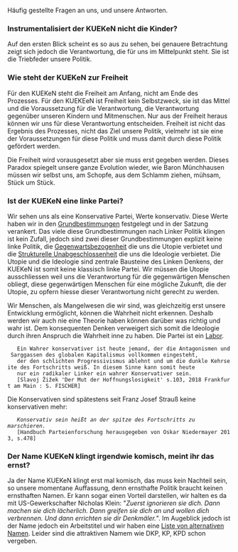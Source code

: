 Häufig gestellte Fragen an uns, und unsere Antworten.

=== Instrumentalisiert der KUEKeN nicht die Kinder? ===

Auf den ersten Blick scheint es so aus zu sehen, bei genauere Betrachtung zeigt sich jedoch die Verantwortung, die für uns im Mittelpunkt steht. Sie ist die Triebfeder unsere Politik.

=== Wie steht der KUEKeN zur Freiheit ===

Für den KUEKeN steht die Freiheit am Anfang, nicht am Ende des Prozesses. Für den KUEKEeN ist Freiheit kein Selbstzweck, sie ist das Mittel und die Voraussetzung für die Verantwortung, die Verantwortung gegenüber unseren Kindern und Mitmenschen. Nur aus der Freiheit heraus können wir uns für diese Verantwortung entscheiden. Freiheit ist nicht das Ergebnis des Prozesses, nicht das Ziel unsere Politik, vielmehr ist sie eine der Voraussetzungen für diese Politik und muss damit durch diese Politik gefördert werden. 

Die Freiheit wird vorausgesetzt aber sie muss erst gegeben werden. Dieses Paradox spiegelt unsere ganze Evolution wieder, wie Baron Münchhausen müssen wir selbst uns, am Schopfe, aus dem Schlamm ziehen, mühsam, Stück um Stück. 

=== Ist der KUEKeN eine linke Partei? ===

Wir sehen  uns als eine Konservative Partei, Werte konservativ. Diese Werte haben wir in den [[Grundbestimmungen]] festgelegt und in der Satzung verankert. Das viele diese Grundbestimmungen nach Linker Politik klingen ist kein Zufall,  jedoch sind zwei dieser Grundbestimmungen explizit keine linke Politik, die [[Grundbestimmungen#Gegenwartsbezogenheit|Gegenwartsbezogenheit]] die uns die Utopie verbietet und die [[Grundbestimmungen#Strukturelle_Unabgeschlossenheit|Strukturelle Unabgeschlossenheit]] die uns die Ideologie verbietet. Die Utopie und die Ideologie sind zentrale Bausteine des Linken Denkens, der KUEKeN ist somit keine klassisch linke Partei. Wir müssen die Utopie ausschliessen weil uns die Verantwortung für die gegenwärtigen Menschen obliegt, diese gegenwärtigen Menschen für eine mögliche Zukunft, die der Utopie, zu opfern hiesse dieser Verantwortung nicht gerecht zu werden. 

Wir Menschen, als Mangelwesen die wir sind, was gleichzeitig erst unsere Entwicklung ermöglicht, können die Wahrheit nicht erkennen. Deshalb werden wir auch nie eine Theorie haben können darüber was richtig und wahr ist. Dem konsequenten Denken verweigert sich somit die Ideologie durch ihren Anspruch die Wahrheit inne zu haben. Die Partei ist ein [[Partei als Labor|Labor]]. 

    Ein Wahrer konservativer ist heute jemand, der die Antagonismen und Sarggassen des globalen Kapitalismus vollkommen eingesteht, 
    der den schlichten Progressivismus ablehnt und um die dunkle Kehrseite des Fortschritts weiß. In diesem Sinne kann somit heute 
    nur ein radikaler Linker ein wahrer Konservativer sein.
    [Slavoj Žižek 'Der Mut der Hoffnungslosigkeit' s.103, 2018 Frankfurt am Main : S. FISCHER]


Die Konservativen sind spätestens seit Franz Josef Strauß keine konservativen mehr:
    
    ''Konservativ sein heißt an der spitze des Fortschritts zu marschieren.''
    [Handbuch Parteienforschung herausgegeben von Oskar Niedermayer 2013, s.478]

=== Der Name KUEKeN klingt irgendwie komisch, meint ihr das ernst? ===

Ja der Name KUEKeN klingt erst mal komisch, das muss kein Nachteil sein, so unsere momentane Auffassung, denn ernsthafte Politik braucht keinen ernsthaften Namen. Er kann sogar einen Vorteil darstellen, wir halten es da mit US-Gewerkschafter Nicholas Klein: "''Zuerst ignorieren sie dich. Dann machen sie dich lächerlich. Dann greifen sie dich an und wollen dich verbrennen. Und dann errichten sie dir Denkmäler.''". Im Augeblick jedoch ist der Name jedoch ein Arbeitstitel und wir haben eine [[Partei_namen| Liste von alternativen Namen]]. Leider sind die attraktiven Namem wie DKP, KP, KPD schon vergeben.